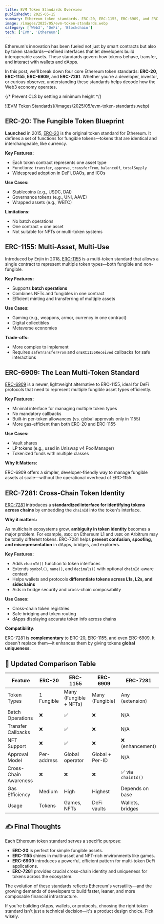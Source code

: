 ```yaml
---
title: EVM Token Standards Overview
publishedAt: 2025-05-15
summary: Ethereum token standards. ERC-20, ERC-1155, ERC-6909, and ERC-7281
image: /images/2025/05/evm-token-standards.webp
category: ['Web3', 'DeFi', 'Blockchain']
tech: ['EVM', 'Ethereum']
---
```


Ethereum's innovation has been fueled not just by smart contracts but also by token standards—defined interfaces that let developers build interoperable assets. These standards govern how tokens behave, transfer, and interact with wallets and dApps.

In this post, we'll break down four core Ethereum token standards: **ERC-20**, **ERC-1155**, **ERC-6909**, and **ERC-7281**. Whether you're a developer, investor, or curious observer, understanding these standards helps decode how the Web3 economy operates.

{/* Prevent CLS by setting a minimum height */}
<div style={{ minHeight: '300px' }}>
![EVM Token Standards](/images/2025/05/evm-token-standards.webp)
</div>

## ERC-20: The Fungible Token Blueprint

**Launched** in 2015, [ERC-20](https://eips.ethereum.org/EIPS/eip-20) is the original token standard for Ethereum. It defines a set of functions for fungible tokens—tokens that are identical and interchangeable, like currency.

**Key Features:**

* Each token contract represents one asset type
* Functions: `transfer`, `approve`, `transferFrom`, `balanceOf`, `totalSupply`
* Widespread adoption in DeFi, DAOs, and ICOs

**Use Cases:**

* Stablecoins (e.g., USDC, DAI)
* Governance tokens (e.g., UNI, AAVE)
* Wrapped assets (e.g., WBTC)

**Limitations:**

* No batch operations
* One contract = one asset
* Not suitable for NFTs or multi-token systems


## ERC-1155: Multi-Asset, Multi-Use

Introduced by Enjin in 2018, [ERC-1155](https://eips.ethereum.org/EIPS/eip-1155) is a multi-token standard that allows a single contract to represent multiple token types—both fungible and non-fungible.

**Key Features:**

* Supports **batch operations**
* Combines NFTs and fungibles in one contract
* Efficient minting and transferring of multiple assets

**Use Cases:**

* Gaming (e.g., weapons, armor, currency in one contract)
* Digital collectibles
* Metaverse economies

**Trade-offs:**

* More complex to implement
* Requires `safeTransferFrom` and `onERC1155Received` callbacks for safe interactions


## ERC-6909: The Lean Multi-Token Standard

[ERC-6909](https://eips.ethereum.org/EIPS/eip-6909) is a newer, lightweight alternative to ERC-1155, ideal for DeFi protocols that need to represent multiple fungible asset types efficiently.

**Key Features:**

* Minimal interface for managing multiple token types
* No mandatory callbacks
* Built-in per-token allowances (vs. global approvals only in 1155)
* More gas-efficient than both ERC-20 and ERC-1155

**Use Cases:**

* Vault shares
* LP tokens (e.g., used in Uniswap v4 PoolManager)
* Tokenized funds with multiple classes

**Why It Matters:**

ERC-6909 offers a simpler, developer-friendly way to manage fungible assets at scale—without the operational overhead of ERC-1155.

## ERC-7281: Cross-Chain Token Identity

[ERC-7281](https://eips.ethereum.org/EIPS/eip-7281) introduces a **standardized interface for identifying tokens across chains** by embedding the `chainId` into the token's interface.

**Why it matters:**

As multichain ecosystems grow, **ambiguity in token identity** becomes a major problem. For example, `USDC` on Ethereum L1 and `USDC` on Arbitrum may be totally different tokens. ERC-7281 helps **prevent confusion, spoofing, and misrepresentation** in dApps, bridges, and explorers.

**Key Features:**

* Adds `chainId()` function to token interfaces
* Extends `symbol()`, `name()`, and `decimals()` with optional `chainId`-aware context
* Helps wallets and protocols **differentiate tokens across L1s, L2s, and sidechains**
* Aids in bridge security and cross-chain composability

**Use Cases:**

* Cross-chain token registries
* Safe bridging and token routing
* dApps displaying accurate token info across chains

**Compatibility:**

ERC-7281 is **complementary** to ERC-20, ERC-1155, and even ERC-6909. It doesn't replace them—it enhances them by giving tokens **global uniqueness**.

## 🧠 Updated Comparison Table

| Feature               | ERC-20      | ERC-1155               | ERC-6909        | ERC-7281          |
| --------------------- | ----------- | ---------------------- | --------------- | ----------------- |
| Token Types           | 1 Fungible  | Many (Fungible + NFTs) | Many (Fungible) | Any (extension)   |
| Batch Operations      | ❌           | ✅                      | ❌               | N/A               |
| Transfer Callbacks    | ❌           | ✅                      | ❌               | N/A               |
| NFT Support           | ❌           | ✅                      | ❌               | ❌ (enhancement)   |
| Approval Model        | Per-address | Global operator        | Global + Per-ID | N/A               |
| Cross-Chain Awareness | ❌           | ❌                      | ❌               | ✅ via `chainId()` |
| Gas Efficiency        | Medium      | High                   | Highest         | Depends on base   |
| Usage                 | Tokens      | Games, NFTs            | DeFi vaults     | Wallets, bridges  |


## ✍️ Final Thoughts

Each Ethereum token standard serves a specific purpose:

* **ERC-20** is perfect for simple fungible assets.
* **ERC-1155** shines in multi-asset and NFT-rich environments like games.
* **ERC-6909** introduces a powerful, efficient pattern for multi-token DeFi applications.
* **ERC-7281** provides crucial cross-chain identity and uniqueness for tokens across the ecosystem.

The evolution of these standards reflects Ethereum's versatility—and the growing demands of developers to build faster, leaner, and more composable financial infrastructure.

If you're building dApps, wallets, or protocols, choosing the right token standard isn't just a technical decision—it's a product design choice. Pick wisely.

